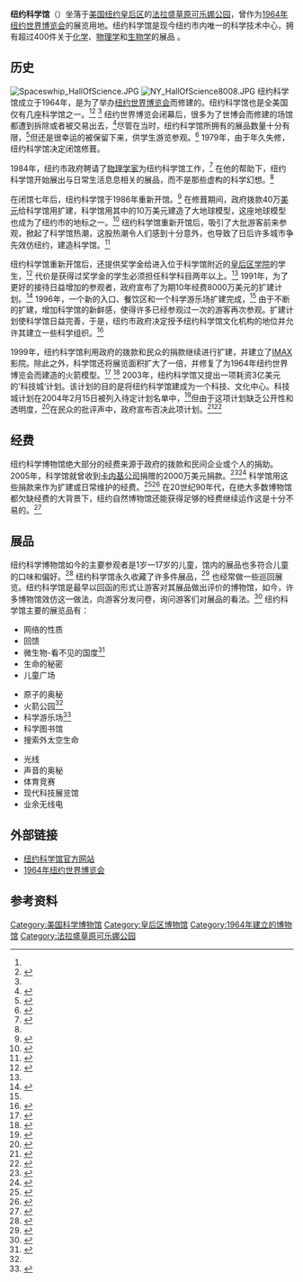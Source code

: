 {{infobox Museum
|name=            纽约科学馆
|image=           NY Hall of science7988.JPG|thumb|200px|by the entrance to the Hall of Science
|established=     1964年
|location=        [[美国|美国]][[纽约|纽约]][[皇后区|皇后区]][[法拉盛草原可乐娜公园|法拉盛草原可乐娜公园]]
|latitude=        40.7472
|longitude=       -73.8517
|visitors=        
|director=        
|website=         [http://www.nyscience.org/ 纽约科学馆官方网站]
}}

<!-- [[Image:NY_Hall_of_science7988.JPG|thumb]] -->
'''纽约科学馆'''（{{lang-en|New York Hall of Science}}）坐落于[[美国|美国]][[纽约|纽约]][[皇后区|皇后区]]的[[法拉盛草原可乐娜公园|法拉盛草原可乐娜公园]]，曾作为[[1964年纽约世界博览会|1964年纽约世界博览会]]的展览用地。纽约科学馆是现今纽约市内唯一的科学技术中心，拥有超过400件关于[[化学|化学]]、[[物理学|物理学]]和[[生物学|生物学]]的展品 。

==历史==
{{法拉盛草原可乐娜公园地图|float=left|highlight=8}}

[[Image:Spaceswhip_HallOfScience.JPG|thumb]]
[[Image:NY_HallOfScience8008.JPG|thumb]]
纽约科学馆成立于1964年，是为了举办[[纽约世界博览会|纽约世界博览会]]而修建的。纽约科学馆也是全美国仅有几座科学馆之一。<ref name="scilif"/><ref name="remi">{{Cite web|url=http://select.nytimes.com/gst/abstract.html?res=F60C11F63A54157A93C0AB1782D85F428685F9|title=Hopeful Future Museum; But City's Hall of Science Still Retains Aura Reminiscient of the World's Fair|accessdate=2008-04-06|date=1966-09-22|author=Walter Sullivan|work=The New York Times|archive-date=2013-05-21|archive-url=https://web.archive.org/web/20130521062806/http://select.nytimes.com/gst/abstract.html?res=F60C11F63A54157A93C0AB1782D85F428685F9|dead-url=no}}</ref> <ref name="window"/> 纽约世界博览会闭幕后，很多为了世博会而修建的场馆都遭到拆除或者被交易出去，<ref name="wpf">{{Cite web|url=http://www.highbeam.com/doc/1P2-589789.html|title=The Future was Then; NYC Dusts Off Relics of Its Word's Fairs|accessdate=2008-04-06|date=1999-06-13|author=Jon Marcus|work=The Washington Post|archive-url=https://web.archive.org/web/20110517132936/http://www.highbeam.com/doc/1P2-589789.html|archive-date=2011-05-17|dead-url=yes}}</ref>尽管在当时，纽约科学馆所拥有的展品数量十分有限，<ref name="atom">{{Cite web|url=http://select.nytimes.com/gst/abstract.html?res=F70814F83C5E147493C5A9178AD85F4D8685F9|title=First Atomarium Planned Here: A Hot Reactor Open to Public|accessdate=2008-04-06|date=1969-01-07|author=Sandra Blakeslee|work=New York Times|archive-date=2013-05-21|archive-url=https://web.archive.org/web/20130521054838/http://select.nytimes.com/gst/abstract.html?res=F70814F83C5E147493C5A9178AD85F4D8685F9|dead-url=no}}</ref>但还是很幸运的被保留下来，供学生游览参观。<ref name="stude">{{Cite web|url=http://select.nytimes.com/gst/abstract.html?res=F60910F73E54157493C3A8178AD95F4C8685F9|title=Students Bone Up in Museum at Old Fair Site|accessdate=2008-04-06|date=1968-11-11|work=New York Times|archive-date=2013-05-21|archive-url=https://web.archive.org/web/20130521071809/http://select.nytimes.com/gst/abstract.html?res=F60910F73E54157493C3A8178AD95F4C8685F9|dead-url=no}}</ref> 1979年，由于年久失修，纽约科学馆决定闭馆修葺。

1984年，纽约市政府聘请了[[物理学家|物理学家]]{{link-en|艾伦·弗里德曼|Alan Friedman}}为纽约科学馆工作，<ref name="window">{{Cite web|url=http://query.nytimes.com/gst/fullpage.html?res=9405E3DF1139F936A15756C0A960958260|title=A Bigger Window on Science|accessdate=2008-04-06|date=1996-05-25|work=The New York Times}}</ref> 在他的帮助下，纽约科学馆开始展出与日常生活息息相关的展品，而不是那些虚构的科学幻想。<ref name="nomax"/> 

在闭馆七年后，纽约科学馆于1986年重新开馆。<ref name="again">{{Cite web|url=http://select.nytimes.com/gst/abstract.html?res=F50710F63D580C768CDDA00894DE484D81|title=City Again Boasts a Science Museum|accessdate=2008-04-06|date=1986-09-05|author=Malcolm W. Browne|work=New York Times}}</ref> 在修葺期间，政府拨款40万[[美元|美元]]给科学馆用扩建，科学馆用其中的10万美元建造了大地球模型，这座地球模型也成为了纽约市的地标之一。<ref name="atoma">{{Cite web|url=http://query.nytimes.com/gst/fullpage.html?res=940DEED9123FF931A25757C0A96E948260|title=Museum to Display Working Model of Atom|accessdate=2008-04-06|date=1988-04-12|author=Malcolm W. Browne|work=New York Times}}</ref> 纽约科学馆重新开馆后，吸引了大批游客前来参观，掀起了科学馆热潮，这股热潮令人们感到十分意外，也导致了日后许多城市争先效仿纽约，建造科学馆。<ref name="formu">{{Cite web|url=http://query.nytimes.com/gst/fullpage.html?res=940DE3DE1F3AF934A1575BC0A96E948260|title=New York City's Hall of Science Discovers a Success Formula|accessdate=2008-04-06|date=1988-08-27|author=Joseph P. Fried|work=The New York Times}}</ref>

纽约科学馆重新开馆后，还提供奖学金给进入位于科学馆附近的[[皇后区学院|皇后区学院]]的学生，<ref name="cultcom">{{Cite web|url=http://query.nytimes.com/gst/fullpage.html?res=940DE1DC143CF935A15753C1A96E948260&sec=&spon=&pagewanted=print|title=Culture Commissioner Looks Back in Humor at a Bumpy First Year|accessdate=2008-04-06|date=1988-10-26|author=William H. Honan|work=New York Times}}</ref>  代价是获得过奖学金的学生必须担任科学科目两年以上。<ref name="musinno"/> 1991年，为了更好的接待日益增加的参观者，政府宣布了为期10年经费8000万美元的扩建计划。<ref name="scilif">{{Cite web|url=http://query.nytimes.com/gst/fullpage.html?res=9D0CE6D8103CF933A05753C1A967958260&sec=&spon=&pagewanted=all|title=Science Centers Help Bring Schoolwork to Life|accessdate=2008-04-06|date=1991-10-30|author=Michel Marriott|work=New York Times}}</ref> 1996年，一个新的入口、餐饮区和一个科学游乐场扩建完成，<ref name="window"/> 由于不断的扩建，增加科学馆的新鲜感，使得许多已经参观过一次的游客再次参观。扩建计划使科学馆日益完善，于是，纽约市政府决定授予纽约科学馆文化机构的地位并允许其建立一些科学组织。<ref name="const">{{Cite web|url=http://query.nytimes.com/gst/fullpage.html?res=9504EFDC1039F932A15756C0A960958260&sec=&spon=&pagewanted=all|title=A New Star in Constellation of Art's Giants; Queens Landmark Wins a Coveted Cultural Title|accessdate=2008-04-06|date=1996-05-21|author=Pam Belluck|work=The New York Times}}</ref>

1999年，纽约科学馆利用政府的拨款和民众的捐款继续进行扩建，并建立了[[IMAX|IMAX]]影院。除此之外，科学馆还将展览面积扩大了一倍，并修复了为1964年纽约世界博览会而建造的火箭模型。<ref name="nomax">{{Cite web|url=http://query.nytimes.com/gst/fullpage.html?res=9B02E4D9153CF932A25754C0A96F958260|title=New Yorkers & Co.; Making a Science Center Grow, Without Imax|accessdate=2008-04-06|date=1999-07-11|author=Marcia Biederman|work=The New York Times}}</ref> <ref name="frontier">{{Cite web|url=http://query.nytimes.com/gst/fullpage.html?res=9D0CEFDB143CF930A35753C1A9659C8B63|title=The Final Frontier: Queens; Museum's Rockets Return After a Tuneup in Ohio|accessdate=2008-04-06|date=2003-10-03|author=Corey Kilgannon|work=The New York Times}}</ref> 2003年，纽约科学馆又提出一项耗资3亿美元的’科技城‘计划。该计划的目的是将纽约科学馆建成为一个科技、文化中心。科技城计划在2004年2月15日被列入待定计划名单中，<ref name="shortl">{{Cite web|url=http://query.nytimes.com/gst/fullpage.html?res=9C05E1DF123AF932A25751C0A9629C8B63|title=15 Institutions Stay in Search for Arts Hub at Ground Zero|accessdate=2008-04-06|date=2004-02-11|author=Glenn Collins|work=The New York Times}}</ref>但由于这项计划缺乏公开性和透明度，<ref name="openn">{{Cite web|url=http://query.nytimes.com/gst/fullpage.html?res=9407EEDD1531F930A35755C0A9629C8B63&sec=travel&spon=&pagewanted=all|title=Arts Groups Call for Openness at Ground Zero|accessdate=2008-04-06|date=2004-06-03|author=Robin Pogrebin|work=The New York Times|archive-date=2011-02-22|archive-url=https://web.archive.org/web/20110222050835/http://query.nytimes.com/gst/fullpage.html?res=9407EEDD1531F930A35755C0A9629C8B63&sec=travel&spon=&pagewanted=all|dead-url=no}}</ref>在民众的批评声中，政府宣布否决此项计划。<ref name="chosen">{{Cite web|url=http://www.nytimes.com/2004/06/11/arts/design/11zero.html?pagewanted=2&ei=5007&en=d86a4c59966b464f&ex=1402286400&partner=USERLAND|title=4 Arts Groups Chosen for Complex in Lower Manhattan|accessdate=2008-04-06|date=2004-06-11|author=Robin Pogrebin|work=The New York Times|archive-date=2015-09-26|archive-url=https://web.archive.org/web/20150926062448/http://www.nytimes.com/2004/06/11/arts/design/11zero.html?pagewanted=2&ei=5007&en=d86a4c59966b464f&ex=1402286400&partner=USERLAND|dead-url=no}}</ref><ref name="groundz">{{Cite web|url=http://query.nytimes.com/gst/fullpage.html?res=9F05EFD7173DF936A1575AC0A9659C8B63http://query.nytimes.com/gst/fullpage.html?res=9F05EFD7173DF936A1575AC0A9659C8B63|title=Ground Zero Arts Proposals are Complete|accessdate=2008-04-06|date=2003-09-25|author=Robin Pogrebin|work=The New York Times|archive-date=2009-05-17|archive-url=https://web.archive.org/web/20090517072042/http://query.nytimes.com/gst/fullpage.html?res=9F05EFD7173DF936A1575AC0A9659C8B63http%3A%2F%2Fquery.nytimes.com%2Fgst%2Ffullpage.html%3Fres%3D9F05EFD7173DF936A1575AC0A9659C8B63|dead-url=no}}</ref>

==经费==
纽约科学博物馆绝大部分的经费来源于政府的拨款和民间企业或个人的捐助。2005年，科学馆就曾收到[[卡内基公司|卡内基公司]]捐赠的2000万美元捐款。<ref name="citg">{{Cite web|url=http://www.nytimes.com/2005/07/06/nyregion/06donate.html?ex=1278302400&en=93a1beabd4ede5b8&ei=5090&partner=rssuserland&emc=rss|title=City Groups Get Bloomberg Gift of $20 Million|accessdate=2008-03-12|date=2005-07-06|author=Sam Roberts|work=The New York Times|archive-date=2008-06-09|archive-url=https://web.archive.org/web/20080609194901/http://www.nytimes.com/2005/07/06/nyregion/06donate.html?ex=1278302400&en=93a1beabd4ede5b8&ei=5090&partner=rssuserland&emc=rss|dead-url=no}}</ref><ref name="carn">{{Cite web |url=http://carnegie.org/sub/news/anon2005.html |title=Carnegie Corporation of New York Announces Twenty Million Dollars in New York City Grants |accessdate=2008-03-12 |publisher=Carnegie Corporation of New York |date=2005-07-05 |deadurl=yes |archiveurl=https://www.webcitation.org/5QW4N2XUy?url=http://carnegie.org/sub/news/anon2005.html |archivedate=2007-07-22 }}</ref> 科学馆用这些捐款来作为扩建或日常维护的经费。<ref name="pigb">{{Cite web |url=http://washingtontimes.com/apps/pbcs.dll/article?AID=/20080403/NATION/53069335/0/FRONTPAGE |title='Pig Book' Tallies $17.2 Billion in Pork |accessdate=2008-04-06 |date=2008-04-03 |author=S.A. Miller |work=The Washington Times |archive-url=https://web.archive.org/web/20080412042634/http://washingtontimes.com/apps/pbcs.dll/article?AID=%2F20080403%2FNATION%2F53069335%2F0%2FFRONTPAGE |archive-date=2008-04-12 |dead-url=yes }}</ref><ref name="cqp">{{Cite web|url=http://cqpolitics.com/wmspage.cfm?parm1=5&docID=news-000002691125 |title=Lobbyists Find Finance Roles in Congressional Campaigns |accessdate=2008-04-06 |publisher=CQ Politics |date=2008-03-20 |author=Bart Jansen, Alex Knott |deadurl=yes |archiveurl=https://web.archive.org/web/20080326022110/http://www.cqpolitics.com/wmspage.cfm?parm1=5&docID=news-000002691125 |archivedate=2008-03-26 }}</ref> 在20世纪90年代，在绝大多数博物馆都欠缺经费的大背景下，纽约自然博物馆还能获得足够的经费继续运作这是十分不易的。<ref name="fiscal">{{Cite web|url=http://query.nytimes.com/gst/fullpage.html?res=9D0CEEDC1538F931A25754C0A967958260|title=Fiscal Woe Takes Toll on the Arts|accessdate=2008-04-06|date=1991-07-12|author=Glenn Collins|work=The New York Times}}</ref>

==展品==
纽约科学博物馆如今的主要参观者是1岁—17岁的儿童，馆内的展品也多符合儿童的口味和偏好。<ref name="musinno">{{Cite web|url=http://query.nytimes.com/gst/fullpage.html?res=990CEEDC1238F93BA25750C0A961958260&sec=&spon=&pagewanted=all|title=Museum Innovator Delights in Bringing Science to the Public|accessdate=2008-04-06|date=1997-03-18|author=Malcolm W. Browne|work=New York Times}}</ref> 纽约科学馆永久收藏了许多件展品，<ref name="fedt">{{Cite web |url=http://federaltimes.com/index.php?S=3464110 |title=Exploring Manhattan -- and Beyond |accessdate=2008-04-06 |date=2008-04-06 |author=Adam Stone |work=Federal Times |deadurl=yes |archiveurl=https://archive.is/20121209043233/http://federaltimes.com/index.php?S=3464110 |archivedate=2012-12-09 }}</ref> 也经常做一些巡回展览。纽约科学馆是最早以回函的形式让游客对其展品做出评价的博物馆，如今，许多博物馆效仿这一做法，向游客分发问卷，询问游客们对展品的看法。<ref name="grade">{{Cite web|url=http://select.nytimes.com/gst/abstract.html?res=FB0616FA3D5D0C768DDDA00894DD484D81|title=Hall of Science in Queens Asks Youths to Grade It|accessdate=2008-04-06|date=1985-09-15|author=Joseph P. Fried|work=New York Times}}</ref> 纽约科学馆主要的展览品有：
{{col-begin}}
{{col-break}}
*网络的性质
*回馈
*微生物-看不见的国度<ref name="ceye">{{Cite web|url=http://query.nytimes.com/gst/fullpage.html?res=9D0CE3DF173CF933A05757C0A967958260|title=A Child's-Eye View of Microscopic Realms|accessdate=2008-04-06|date=1991-04-30|author=Malcolm E. Browne|work=The New York Times}}</ref>
*生命的秘密
*儿童广场
{{col-break}}
*原子的奥秘
*火箭公园<ref name="nomax"/>
*科学游乐场<ref name="playn">{{Cite web|url=http://query.nytimes.com/gst/fullpage.html?res=9802E6D61E3DF932A15755C0A96E958260|title=Playing in the Neighborhood|accessdate=2008-04-06|date=1998-06-21|author=Victoria Young|work=New York Times}}</ref>
*科学图书馆
*搜索外太空生命
{{col-break}}
*光线
*声音的奥秘
*体育竞赛
*现代科技展览馆
*业余无线电
{{col-end}}


==外部链接==
*[http://www.nyscience.org/ 纽约科学馆官方网站] {{Wayback|url=http://www.nyscience.org/ |date=20090930215514 }}
*[http://www.nywf64.com/index.htm  1964年纽约世界博览会] {{Wayback|url=http://www.nywf64.com/index.htm |date=20210307082706 }}

==参考资料==
{{reflist|2}}

{{法拉盛草原可乐娜公园}}

[[Category:美国科学博物馆|Category:美国科学博物馆]]
[[Category:皇后区博物馆|Category:皇后区博物馆]]
[[Category:1964年建立的博物馆|Category:1964年建立的博物馆]]
[[Category:法拉盛草原可乐娜公园|Category:法拉盛草原可乐娜公园]]